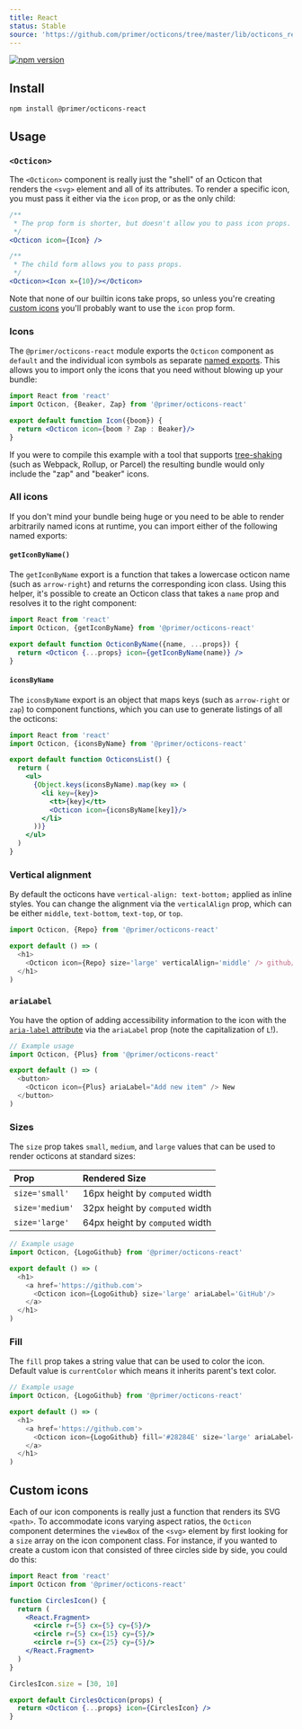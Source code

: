 ```yaml
---
title: React
status: Stable
source: 'https://github.com/primer/octicons/tree/master/lib/octicons_react'
---
```


[![npm version](https://img.shields.io/npm/v/@primer/octicons-react.svg)](https://www.npmjs.org/package/@primer/octicons-react)

## Install

```shell
npm install @primer/octicons-react
```

## Usage

### `<Octicon>`
The `<Octicon>` component is really just the "shell" of an Octicon that renders
the `<svg>` element and all of its attributes. To render a specific icon, you
must pass it either via the `icon` prop, or as the only child:

```jsx
/**
 * The prop form is shorter, but doesn't allow you to pass icon props.
 */
<Octicon icon={Icon} />

/**
 * The child form allows you to pass props.
 */
<Octicon><Icon x={10}/></Octicon>
```

Note that none of our builtin icons take props, so unless you're creating
[custom icons](#custom-icons) you'll probably want to use the `icon` prop form.

### Icons
The `@primer/octicons-react` module exports the `Octicon` component as
`default` and the individual icon symbols as separate [named
exports](https://ponyfoo.com/articles/es6-modules-in-depth#named-exports). This
allows you to import only the icons that you need without blowing up your
bundle:

```jsx
import React from 'react'
import Octicon, {Beaker, Zap} from '@primer/octicons-react'

export default function Icon({boom}) {
  return <Octicon icon={boom ? Zap : Beaker}/>
}
```

If you were to compile this example with a tool that supports [tree-shaking][]
(such as Webpack, Rollup, or Parcel) the resulting bundle would only include
the "zap" and "beaker" icons.

### All icons
If you don't mind your bundle being huge or you need to be able to render
arbitrarily named icons at runtime, you can import either of the following
named exports:

#### `getIconByName()`
The `getIconByName` export is a function that takes a lowercase octicon name
(such as `arrow-right`) and returns the corresponding icon class. Using this
helper, it's possible to create an Octicon class that takes a `name` prop and
resolves it to the right component:

```jsx
import React from 'react'
import Octicon, {getIconByName} from '@primer/octicons-react'

export default function OcticonByName({name, ...props}) {
  return <Octicon {...props} icon={getIconByName(name)} />
}
```

#### `iconsByName`
The `iconsByName` export is an object that maps keys (such as `arrow-right` or
`zap`) to component functions, which you can use to generate listings of all
the octicons:

```jsx
import React from 'react'
import Octicon, {iconsByName} from '@primer/octicons-react'

export default function OcticonsList() {
  return (
    <ul>
      {Object.keys(iconsByName).map(key => (
        <li key={key}>
          <tt>{key}</tt>
          <Octicon icon={iconsByName[key]}/>
        </li>
      ))}
    </ul>
  )
}
```

### Vertical alignment
By default the octicons have `vertical-align: text-bottom;` applied as inline
styles. You can change the alignment via the `verticalAlign` prop, which can be
either `middle`, `text-bottom`, `text-top`, or `top`.

```js
import Octicon, {Repo} from '@primer/octicons-react'

export default () => (
  <h1>
    <Octicon icon={Repo} size='large' verticalAlign='middle' /> github/github
  </h1>
)
```


### `ariaLabel`
You have the option of adding accessibility information to the icon with the
[`aria-label` attribute][aria-label] via the `ariaLabel` prop (note the
capitalization of `L`!).

```js
// Example usage
import Octicon, {Plus} from '@primer/octicons-react'

export default () => (
  <button>
    <Octicon icon={Plus} ariaLabel="Add new item" /> New
  </button>
)
```


### Sizes
The `size` prop takes `small`, `medium`, and `large` values that can be used to
render octicons at standard sizes:

| Prop | Rendered Size |
| :- | :- |
| `size='small'` | 16px height by `computed` width |
| `size='medium'` | 32px height by `computed` width |
| `size='large'` | 64px height by `computed` width |

```js
// Example usage
import Octicon, {LogoGithub} from '@primer/octicons-react'

export default () => (
  <h1>
    <a href='https://github.com'>
      <Octicon icon={LogoGithub} size='large' ariaLabel='GitHub'/>
    </a>
  </h1>
)
```


### Fill
The `fill` prop takes a string value that can be used to color the icon.
Default value is `currentColor` which means it inherits parent's text color.

```js
// Example usage
import Octicon, {LogoGithub} from '@primer/octicons-react'

export default () => (
  <h1>
    <a href='https://github.com'>
      <Octicon icon={LogoGithub} fill='#28284E' size='large' ariaLabel='GitHub'/>
    </a>
  </h1>
)
```


## Custom icons
Each of our icon components is really just a function that renders its SVG
`<path>`. To accommodate icons varying aspect ratios, the `Octicon` component
determines the `viewBox` of the `<svg>` element by first looking for a `size`
array on the icon component class. For instance, if you wanted to create a
custom icon that consisted of three circles side by side, you could do this:

```jsx
import React from 'react'
import Octicon from '@primer/octicons-react'

function CirclesIcon() {
  return (
    <React.Fragment>
      <circle r={5} cx={5} cy={5}/>
      <circle r={5} cx={15} cy={5}/>
      <circle r={5} cx={25} cy={5}/>
    </React.Fragment>
  )
}

CirclesIcon.size = [30, 10]

export default CirclesOcticon(props) {
  return <Octicon {...props} icon={CirclesIcon} />
}
```

[octicons]: https://octicons.github.com/
[primer]: https://github.com/primer/primer
[docs]: http://primercss.io/
[npm]: https://www.npmjs.com/
[install-npm]: https://docs.npmjs.com/getting-started/installing-node
[tree-shaking]: https://developer.mozilla.org/en-US/docs/Glossary/Tree_shaking
[aria-label]: https://developer.mozilla.org/en-US/docs/Web/Accessibility/ARIA/ARIA_Techniques/Using_the_aria-label_attribute
